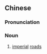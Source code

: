 {{also|驰道}}
==Chinese==
{{zh-forms|s=驰道}}

===Pronunciation===
{{zh-pron
|m=chídào
|c=ci4 dou6
|cat=n
}}

===Noun===
{{zh-noun}}

# {{label|zh|literary|archaic}} [[imperial]] [[roads]] {{gloss|especially post-Qin dynasty}}